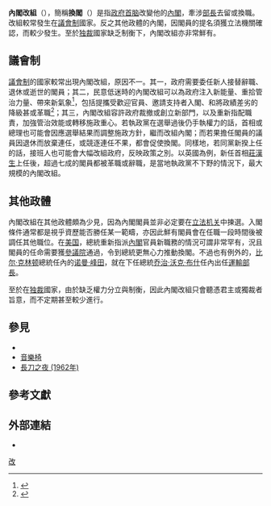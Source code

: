 '''內閣改組'''（{{lang-en|Cabinet reshuffle}}），簡稱'''換閣'''（{{lang|en|Shuffle}}）是指[[政府首脑|政府首脑]]改變他的[[內閣|內閣]]，牽涉[[部長|部長]]去留或換職。改組較常發生在[[議會制|議會制]]國家。反之其他政體的內閣，因閣員的提名須獲立法機關確認，而較少發生。至於[[独裁|独裁]]國家缺乏制衡下，內閣改組亦非常鮮有。

== 議會制 ==
[[議會制|議會制]]的國家較常出現內閣改組，原因不一。其一，政府需要委任新人接替辭職、退休或逝世的閣員；其二，民意低迷時的內閣改組可以為政府注入新能量、重拾管治力量、帶來新氣象<ref>{{Cite web|title=香港民研：特首評分連續5次微升惟支持率跌 新局長民望全負評|url=https://www.hk01.com/政情/472625/香港民研-特首評分連續5次微升惟支持率跌-新局長民望全負評|accessdate=2020-10-27|date=2020-05-13|last=周禮希|work=香港01|language=zh-HK|archive-date=2021-11-06|archive-url=https://web.archive.org/web/20211106065617/https://www.hk01.com/%E6%94%BF%E6%83%85/472625/%E9%A6%99%E6%B8%AF%E6%B0%91%E7%A0%94-%E7%89%B9%E9%A6%96%E8%A9%95%E5%88%86%E9%80%A3%E7%BA%8C5%E6%AC%A1%E5%BE%AE%E5%8D%87%E6%83%9F%E6%94%AF%E6%8C%81%E7%8E%87%E8%B7%8C-%E6%96%B0%E5%B1%80%E9%95%B7%E6%B0%91%E6%9C%9B%E5%85%A8%E8%B2%A0%E8%A9%95}}</ref>，包括提攜受歡迎官員、邀請支持者入閣、和將政績差劣的降級甚或革職<ref>{{Cite web|url=https://www.cbc.ca/news/canada/prince-edward-island/pei-what-goes-into-a-cabinet-shuffle-1.4753141|title=Why prime ministers and premiers shuffle their cabinet|last=MacKay|first=Cody|date=2018-07-22|website=CBC|language=en|access-date=2019-03-03|archive-date=2021-07-13|archive-url=https://web.archive.org/web/20210713090415/https://www.cbc.ca/news/canada/prince-edward-island/pei-what-goes-into-a-cabinet-shuffle-1.4753141}}</ref>；其三，內閣改組容許政府裁撤或創立新部門，以及重新指配職責，加強管治效能或轉移施政重心。若執政黨在選舉過後仍手執權力的話，首相或總理也可能會因應選舉結果而調整施政方針，繼而改組內閣；而若果擔任閣員的議員因退休而放棄連任，或競逐連任不果，都會促使換閣。同樣地，若同黨新揆上任的話，接班人也可能會大幅改組政府，反映政策之別。以英國為例，新任首相[[莊漢生|莊漢生]]上任後，超過七成的閣員都被革職或辭職，是當地執政黨不下野的情況下，最大規模的內閣改組。

== 其他政體 ==
內閣改組在其他政體頗為少見，因為內閣閣員並非必定要在[[立法机关|立法机关]]中揀選。入閣條件通常都是視乎資歷能否勝任某一範疇，亦因此鮮有閣員會在任職一段時間後被調任其他職位。在[[美国|美国]]，總統重新指派[[美国内阁|內閣]]官員新職務的情況可謂非常罕有，況且閣員的任命需要獲[[美国参议院|參議院]]通過，令到總統更無心力推動換閣。不過也有例外的，[[比尔·克林顿|比尔·克林顿]]總統任內的{{tsl|en|United States Secretary of Commerce|美國商務部長|商務部長}}[[诺曼·峰田|诺曼·峰田]]，就在下任總統[[乔治·沃克·布什|乔治·沃克·布什]]任內出任[[美国运输部长|運輸部長]]。

至於在[[独裁|独裁]]國家，由於缺乏權力分立與制衡，因此內閣改組只會聽憑君主或獨裁者旨意，而不定期甚至較少進行。

== 參見 ==
{{Portal|政治}}
* {{tsl|en|List of people who have held multiple United States Cabinet-level positions|美國任職多個內閣職位的閣員列表}}
* [[音樂椅|音樂椅]]
* [[長刀之夜_(1962年)|長刀之夜 (1962年)]]

== 參考文獻 ==
{{reflist}}

== 外部連結 ==
* {{Wiktionary-inline|reshuffle}}

[[Category:內閣|改]]